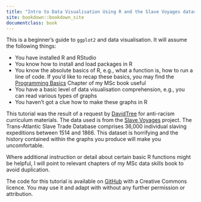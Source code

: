 ```yaml
--- 
title: "Intro to Data Visualisation Using R and the Slave Voyages dataset"
site: bookdown::bookdown_site
documentclass: book
---
```

This is a beginner's guide to `ggplot2` and data visualisation. It will assume the following things:

* You have installed R and RStudio
* You know how to install and load packages in R
* You know the absolute basics of R, e.g., what a function is, how to run a line of code. If you'd like to recap these basics, you may find the [Programming Basics](https://psyteachr.github.io/msc-conv-odl/ref3.html) Chapter of my MSc book useful
* You have a basic level of data visualisation comprehension, e.g., you can read various types of graphs
* You haven't got a clue how to make these graphs in R

This tutorial was the result of a request by [DavidTree](https://twitter.com/DavidTree) for anti-racism curriculum materials. The data used is from the [Slave Voyages](https://www.slavevoyages.org/) project. The Trans-Atlantic Slave Trade Database comprises 36,000 individual slaving expeditions between 1514 and 1866. This dataset is horrifying and the history contained within the graphs you produce will make you uncomfortable.

Where additional instruction or detail about certain basic R functions might be helpful, I will point to relevant chapters of my MSc data skills book to avoid duplication.

The code for this tutorial is available on [GitHub](https://github.com/emilynordmann/slavevoyagedata) with a Creative Commons licence. You may use it and adapt with without any further permission or attribution.

